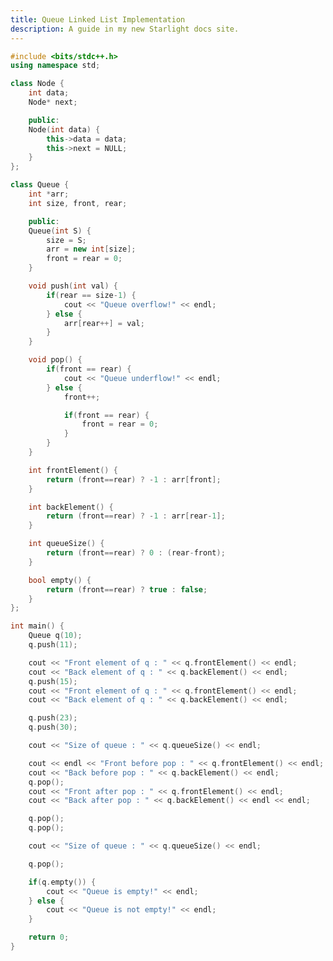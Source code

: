 ```yaml
---
title: Queue Linked List Implementation
description: A guide in my new Starlight docs site.
---
```


```c++
#include <bits/stdc++.h>
using namespace std;

class Node {
    int data;
    Node* next;

    public:
    Node(int data) {
        this->data = data;
        this->next = NULL;
    }
};

class Queue {
    int *arr;
    int size, front, rear;

    public:
    Queue(int S) {
        size = S;
        arr = new int[size];
        front = rear = 0;
    }

    void push(int val) {
        if(rear == size-1) {
            cout << "Queue overflow!" << endl;
        } else {
            arr[rear++] = val;
        }
    }

    void pop() {
        if(front == rear) {
            cout << "Queue underflow!" << endl;
        } else {
            front++;

            if(front == rear) {
                front = rear = 0;
            }
        }
    }

    int frontElement() {
        return (front==rear) ? -1 : arr[front];
    }

    int backElement() {
        return (front==rear) ? -1 : arr[rear-1];
    }

    int queueSize() {
        return (front==rear) ? 0 : (rear-front);
    }

    bool empty() {
        return (front==rear) ? true : false;
    }
};

int main() {
    Queue q(10);
    q.push(11);

    cout << "Front element of q : " << q.frontElement() << endl;
    cout << "Back element of q : " << q.backElement() << endl;
    q.push(15);
    cout << "Front element of q : " << q.frontElement() << endl;
    cout << "Back element of q : " << q.backElement() << endl;

    q.push(23);
    q.push(30);

    cout << "Size of queue : " << q.queueSize() << endl;

    cout << endl << "Front before pop : " << q.frontElement() << endl;
    cout << "Back before pop : " << q.backElement() << endl;
    q.pop();    
    cout << "Front after pop : " << q.frontElement() << endl;
    cout << "Back after pop : " << q.backElement() << endl << endl;

    q.pop();
    q.pop();

    cout << "Size of queue : " << q.queueSize() << endl;

    q.pop();

    if(q.empty()) {
        cout << "Queue is empty!" << endl;
    } else {
        cout << "Queue is not empty!" << endl;
    }

    return 0;
}
```